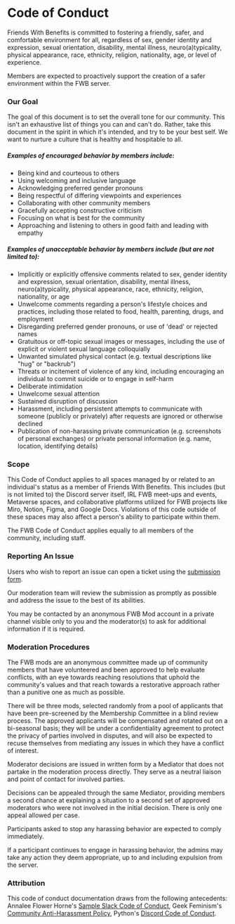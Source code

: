 #
# Code of Conduct

Friends With Benefits is committed to fostering a friendly, safer, and comfortable environment for all, regardless of sex, gender identity and expression, sexual orientation, disability, mental illness, neuro(a)typicality, physical appearance, race, ethnicity, religion, nationality, age, or level of experience.

Members are expected to proactively support the creation of a safer environment within the FWB server.

### Our Goal

The goal of this document is to set the overall tone for our community. This isn&#39;t an exhaustive list of things you can and can&#39;t do. Rather, take this document in the spirit in which it&#39;s intended, and try to be your best self. We want to nurture a culture that is healthy and hospitable to all.

##### Examples of encouraged behavior by members include:

- Being kind and courteous to others
- Using welcoming and inclusive language
- Acknowledging preferred gender pronouns
- Being respectful of differing viewpoints and experiences
- Collaborating with other community members
- Gracefully accepting constructive criticism
- Focusing on what is best for the community
- Approaching and listening to others in good faith and leading with empathy

##### Examples of unacceptable behavior by members include (but are not limited to):

- Implicitly or explicitly offensive comments related to sex, gender identity and expression, sexual orientation, disability, mental illness, neuro(a)typicality, physical appearance, race, ethnicity, religion, nationality, or age
- Unwelcome comments regarding a person&#39;s lifestyle choices and practices, including those related to food, health, parenting, drugs, and employment
- Disregarding preferred gender pronouns, or use of &#39;dead&#39; or rejected names
- Gratuitous or off-topic sexual images or messages, including the use of explicit or violent sexual language colloquially
- Unwanted simulated physical contact (e.g. textual descriptions like &quot;hug&quot; or &quot;backrub&quot;)
- Threats or incitement of violence of any kind, including encouraging an individual to commit suicide or to engage in self-harm
- Deliberate intimidation
- Unwelcome sexual attention
- Sustained disruption of discussion
- Harassment, including persistent attempts to communicate with someone (publicly or privately) after requests are ignored or otherwise declined
- Publication of non-harassing private communication (e.g. screenshots of personal exchanges) or private personal information (e.g. name, location, identifying details)

### Scope

This Code of Conduct applies to all spaces managed by or related to an individual&#39;s status as a member of Friends With Benefits. This includes (but is not limited to) the Discord server itself, IRL FWB meet-ups and events, Metaverse spaces, and collaborative platforms utilized for FWB projects like Miro, Notion, Figma, and Google Docs. Violations of this code outside of these spaces may also affect a person&#39;s ability to participate within them.

The FWB Code of Conduct applies equally to all members of the community, including staff.

### Reporting An Issue

Users who wish to report an issue can open a ticket using the [submission form](https://f-w-b.typeform.com/COCreport).

 Our moderation team will review the submission as promptly as possible and address the issue to the best of its abilities.

 You may be contacted by an anonymous FWB Mod account in a private channel visible only to you and the moderator(s) to ask for additional information if it is required.

### Moderation Procedures

The FWB mods are an anonymous committee made up of community members that have volunteered and been approved to help evaluate conflicts, with an eye towards reaching resolutions that uphold the community&#39;s values and that reach towards a restorative approach rather than a punitive one as much as possible.

There will be three mods, selected randomly from a pool of applicants that have been pre-screened by the Membership Committee in a blind review process. The approved applicants will be compensated and rotated out on a bi-seasonal basis; they will be under a confidentiality agreement to protect the privacy of parties involved in disputes, and will also be expected to recuse themselves from mediating any issues in which they have a conflict of interest.

Moderator decisions are issued in written form by a Mediator that does not partake in the moderation process directly. They serve as a neutral liaison and point of contact for involved parties.

Decisions can be appealed through the same Mediator, providing members a second chance at explaining a situation to a second set of approved moderators who were not involved in the initial decision. There is only one appeal allowed per case.

Participants asked to stop any harassing behavior are expected to comply immediately.

If a participant continues to engage in harassing behavior, the admins may take any action they deem appropriate, up to and including expulsion from the server.

### Attribution

This code of conduct documentation draws from the following antecedents: Annalee Flower Horne&#39;s [Sample Slack Code of Conduct](https://gist.github.com/annalee/2cddeff11357c3a8a613583ebca4dc17), Geek Feminism&#39;s [Community Anti-Harassment Policy](http://geekfeminism.wikia.com/wiki/Community_anti-harassment/Policy), Python&#39;s [Discord Code of Conduct](https://pythondiscord.com/pages/code-of-conduct/).